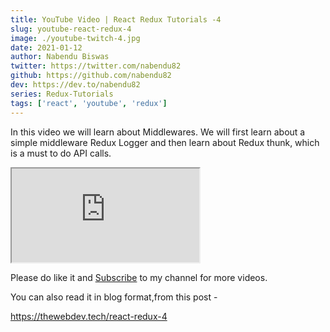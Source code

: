 ```yaml
---
title: YouTube Video | React Redux Tutorials -4
slug: youtube-react-redux-4
image: ./youtube-twitch-4.jpg
date: 2021-01-12
author: Nabendu Biswas
twitter: https://twitter.com/nabendu82
github: https://github.com/nabendu82
dev: https://dev.to/nabendu82
series: Redux-Tutorials
tags: ['react', 'youtube', 'redux']
---
```


In this video we will learn about Middlewares. We will first learn about a simple middleware Redux Logger and then learn about Redux thunk, which is a must to do API calls.

<div className={styles.resp__container}>

<iframe className={styles.resp__iframe} src="https://www.youtube.com/embed/2aVyen35NAQ" gesture="media"  allow="encrypted-media" allowfullscreen></iframe>

</div>


Please do like it and [Subscribe](https://www.youtube.com/channel/UCRf7mazcufqZxd2pR3oQJuQ?sub_confirmation=1) to my channel for more videos.

You can also read it in blog format,from this post -

https://thewebdev.tech/react-redux-4